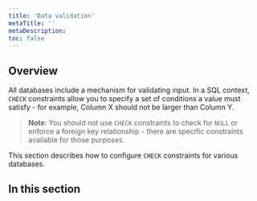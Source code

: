 ```yaml
---
title: 'Data validation'
metaTitle: ''
metaDescription:
toc: false
---
```


## Overview

All databases include a mechanism for validating input. In a SQL context, `CHECK` constraints allow you to specify a set of conditions a value must satisfy - for example, Column X should not be larger than Column Y.

> **Note**: You should not use `CHECK` constraints to check for `NULL` or enforce a foreign key relationship - there are specific constraints available for those purposes.

This section describes how to configure `CHECK` constraints for various databases.

## In this section

<Subsections />
